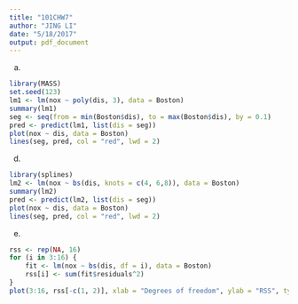 ```yaml
---
title: "101CHW7"
author: "JING LI"
date: "5/18/2017"
output: pdf_document
---
```

a.

```r
library(MASS)
set.seed(123)
lm1 <- lm(nox ~ poly(dis, 3), data = Boston)
summary(lm1)
seg <- seq(from = min(Boston$dis), to = max(Boston$dis), by = 0.1)
pred <- predict(lm1, list(dis = seg))
plot(nox ~ dis, data = Boston)
lines(seg, pred, col = "red", lwd = 2)
```

d.
```r
library(splines)
lm2 <- lm(nox ~ bs(dis, knots = c(4, 6,8)), data = Boston)
summary(lm2)
pred <- predict(lm2, list(dis = seg))
plot(nox ~ dis, data = Boston)
lines(seg, pred, col = "red", lwd = 2)
```

e.

```r
rss <- rep(NA, 16)
for (i in 3:16) {
    fit <- lm(nox ~ bs(dis, df = i), data = Boston)
    rss[i] <- sum(fit$residuals^2)
}
plot(3:16, rss[-c(1, 2)], xlab = "Degrees of freedom", ylab = "RSS", type = "l")
```

